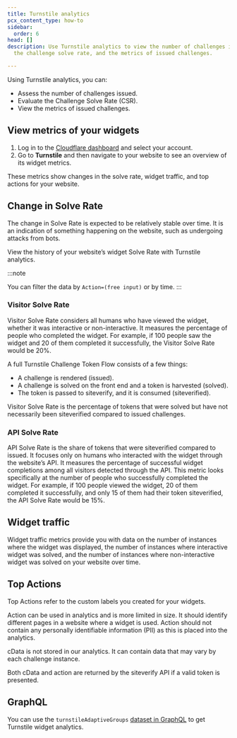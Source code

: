 ```yaml
---
title: Turnstile analytics
pcx_content_type: how-to
sidebar:
  order: 6
head: []
description: Use Turnstile analytics to view the number of challenges issued,
  the challenge solve rate, and the metrics of issued challenges.

---
```


Using Turnstile analytics, you can:

* Assess the number of challenges issued.
* Evaluate the Challenge Solve Rate (CSR).
* View the metrics of issued challenges.

## View metrics of your widgets

1. Log in to the [Cloudflare dashboard](https://dash.cloudflare.com/) and select your account.
2. Go to **Turnstile** and then navigate to your website to see an overview of its widget metrics.

These metrics show changes in the solve rate, widget traffic, and top actions for your website.

## Change in Solve Rate

The change in Solve Rate is expected to be relatively stable over time. It is an indication of something happening on the website, such as undergoing attacks from bots.

View the history of your website’s widget Solve Rate with Turnstile analytics.

:::note

You can filter the data by `Action=(free input)` or by time. 
:::

### Visitor Solve Rate

Visitor Solve Rate considers all humans who have viewed the widget, whether it was interactive or non-interactive. It measures the percentage of people who completed the widget. For example, if 100 people saw the widget and 20 of them completed it successfully, the Visitor Solve Rate would be 20%.

A full Turnstile Challenge Token Flow consists of a few things:

* A challenge is rendered (issued).
* A challenge is solved on the front end and a token is harvested (solved).
* The token is passed to siteverify, and it is consumed (siteverified).

Visitor Solve Rate is the percentage of tokens that were solved but have not necessarily been siteverified compared to issued challenges.

### API Solve Rate

API Solve Rate is the share of tokens that were siteverified compared to issued. It focuses only on humans who interacted with the widget through the website’s API. It measures the percentage of successful widget completions among all visitors detected through the API. This metric looks specifically at the number of people who successfully completed the widget. For example, if 100 people viewed the widget, 20 of them completed it successfully, and only 15 of them had their token siteverified, the API Solve Rate would be 15%.

## Widget traffic

Widget traffic metrics provide you with data on the number of instances where the widget was displayed, the number of instances where interactive widget was solved, and the number of instances where non-interactive widget was solved on your website over time.

## Top Actions

Top Actions refer to the custom labels you created for your widgets.

Action can be used in analytics and is more limited in size. It should identify different pages in a website where a widget is used. Action should not contain any personally identifiable information (PII) as this is placed into the analytics.

cData is not stored in our analytics. It can contain data that may vary by each challenge instance.

Both cData and action are returned by the siteverify API if a valid token is presented.

## GraphQL

You can use the `turnstileAdaptiveGroups` [dataset in GraphQL](/analytics/graphql-api/features/data-sets/) to get Turnstile widget analytics.
